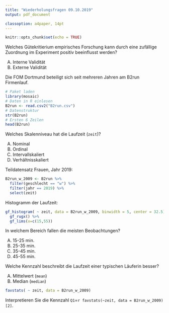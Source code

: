 ```yaml
---
title: "Wiederholungsfragen 09.10.2019"
output: pdf_document

classoption: a4paper, 14pt
---
```


```r
knitr::opts_chunk$set(echo = TRUE)
```

Welches Gütekritierium empirisches Forschung kann durch eine zufällige Zuordnung im Experiment positiv beeinflusst werden?

A.  Interne Validität
B.  Externe Validität

\vspace{2cm}

Die FOM Dortmund beteiligt sich seit mehreren Jahren am B2run Firmenlauf.
```r
# Paket laden
library(mosaic)
# Daten in R einlesen
B2run <- read.csv2("B2run.csv")
# Datenstruktur
str(B2run)
# Ersten 6 Zeilen
head(B2run)
```

Welches Skalenniveau hat die Laufzeit (`zeit`)?

A.  Nominal
B.  Ordinal
C.  Intervallskaliert
D.  Verhältnisskaliert

\newpage

Teildatensatz Frauen, Jahr 2019:

```r
B2run_w_2009 <- B2run %>%
  filter(geschlecht == "w") %>%
  filter(jahr == 2019) %>%
  select(zeit)
```

Histogramm der Laufzeit:

```r
gf_histogram( ~ zeit, data = B2run_w_2009, binwidth = 5, center = 32.5) %>%
  gf_rugx() %>%
  gf_lims(x=c(15,55))
```

In welchem Bereich fallen die meisten Beobachtungen?

A.  15-25 min.
B.  25-35 min.
C.  35-45 min.
D.  45-55 min.

\vspace{2cm}

Welche Kennzahl beschreibt die Laufzeit einer typischen Läuferin besser?

A.  Mittelwert (`mean`)
B.  Median (`median`)

\vspace{2cm}

```r
favstats( ~ zeit, data = B2run_w_2009)
```

Interpretieren Sie die Kennzahl `Q1`=`r favstats(~zeit, data = B2run_w_2009)[2]`.

